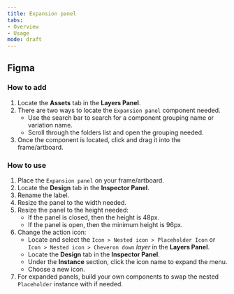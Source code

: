 ```yaml
---
title: Expansion panel
tabs: 
- Overview
- Usage
mode: draft
---
```



## Figma

### How to add

1. Locate the **Assets** tab in the **Layers Panel**.
2. There are two ways to locate the `Expansion panel` component needed. 
	* Use the search bar to search for a component grouping name or variation name.
	* Scroll through the folders list and open the grouping needed.
3. Once the component is located, click and drag it into the frame/artboard. 


### How to use

1. Place the `Expansion panel` on your frame/artboard.  
2. Locate the **Design** tab in the **Inspector Panel**.
3. Rename the label. 
4. Resize the panel to the width needed. 
5. Resize the panel to the height needed: 
    * If the panel is closed, then the height is 48px. 
    * If the panel is open, then the minimum height is 96px.
6. Change the action icon: 
    * Locate and select the `Icon > Nested icon > Placeholder Icon` or `Icon > Nested icon > Cheveron down` *layer* in the **Layers Panel**.
    * Locate the **Design** tab in the **Inspector Panel**.
    * Under the **Instance** section, click the icon name to expand the menu. 
    * Choose a new icon. 
7. For expanded panels, build your own components to swap the nested `Placeholder` instance with if needed.


